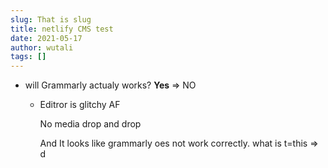 ```yaml
---
slug: That is slug
title: netlify CMS test
date: 2021-05-17
author: wutali
tags: []
---
```

* will Grammarly actualy works? **Yes** => NO

  * Editror is glitchy AF

    No media drop and drop

    And It looks like grammarly oes not work correctly. what is t=this => d